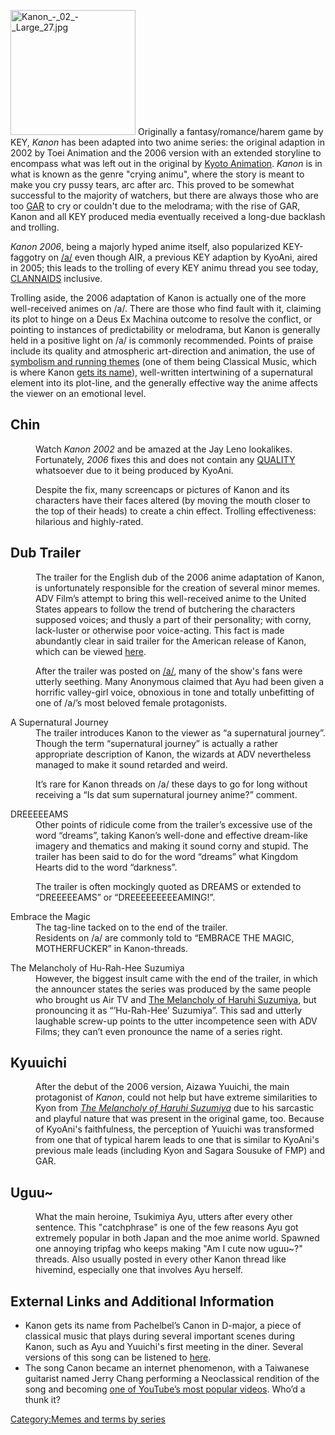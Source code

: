 [[Image:Kanon - 02 - Large 27.jpg|200px|right]]
Originally a fantasy/romance/harem game by KEY, ''Kanon'' has been adapted into two anime series: the original adaption in 2002 by Toei Animation and the 2006 version with an extended storyline to encompass what was left out in the original by [[Animation Studios#Kyoto Animation|Kyoto Animation]]. ''Kanon'' is in what is known as the genre "crying animu", where the story is meant to make you cry pussy tears, arc after arc. This proved to be somewhat successful to the majority of watchers, but there are always those who are too [[GAR]] to cry or couldn't due to the melodrama; with the rise of GAR, Kanon and all KEY produced media eventually received a long-due backlash and trolling.

''Kanon 2006'', being a majorly hyped anime itself, also popularized KEY-faggotry on [[/a/]] even though AIR, a previous KEY adaption by KyoAni, aired in 2005; this leads to the trolling of every KEY animu thread you see today, [[Clannad|CLANNAIDS]] inclusive.

Trolling aside, the 2006 adaptation of Kanon is actually one of the more well-received animes on /a/. There are those who find fault with it, claiming its plot to hinge on a Deus Ex Machina outcome to resolve the conflict, or pointing to instances of predictability or melodrama, but Kanon is generally held in a positive light on /a/ is commonly recommended. Points of praise include its quality and atmospheric art-direction and animation, the use of [http://en.wikipedia.org/wiki/Kanon#Setting_and_themes symbolism and running themes] (one of them being Classical Music, which is where Kanon [http://en.wikipedia.org/wiki/Pachelbel%27s_Canon gets its name]), well-written intertwining of a supernatural element into its plot-line, and the generally effective way the anime affects the viewer on an emotional level.

== Chin ==
: Watch ''Kanon 2002'' and be amazed at the Jay Leno lookalikes. Fortunately, ''2006'' fixes this and does not contain any [[QUALITY]] whatsoever due to it being produced by KyoAni.

: Despite the fix, many screencaps or pictures of Kanon and its characters have their faces altered (by moving the mouth closer to the top of their heads) to create a chin effect. Trolling effectiveness: hilarious and highly-rated.

== Dub Trailer ==
: The trailer for the English dub of the 2006 anime adaptation of Kanon, is unfortunately responsible for the creation of several minor memes. ADV Film’s attempt to bring this well-received anime to the United States appears to follow the trend of butchering the characters supposed voices; and thusly a part of their personality; with corny, lack-luster or otherwise poor voice-acting. This fact is made abundantly clear in said trailer for the American release of Kanon, which can be viewed [http://www.youtube.com/watch?v=4VwFjYXHn5c here].

: After the trailer was posted on [[/a/]], many of the show's fans were utterly seething. Many Anonymous claimed that Ayu had been given a horrific valley-girl voice, obnoxious in tone and totally unbefitting of one of /a/’s most beloved female protagonists.

; A Supernatural Journey
: The trailer introduces Kanon to the viewer as “a supernatural journey”. Though the term “supernatural journey” is actually a rather appropriate description of Kanon, the wizards at ADV nevertheless managed to make it sound retarded and weird.

: It’s rare for Kanon threads on /a/ these days to go for long without receiving a “Is dat sum supernatural journey anime?” comment.

; DREEEEEAMS
: Other points of ridicule come from the trailer’s excessive use of the word “dreams”, taking Kanon’s well-done and effective dream-like imagery and thematics and making it sound corny and stupid. The trailer has been said to do for the word “dreams” what Kingdom Hearts did to the word “darkness”.

: The trailer is often mockingly quoted as DREAMS or extended to “DREEEEEAMS” or “DREEEEEEEEEAMING!”.

; Embrace the Magic
: The tag-line tacked on to the end of the trailer.
: Residents on /a/ are commonly told to “EMBRACE THE MAGIC, MOTHERFUCKER” in Kanon-threads.

; The Melancholy of Hu-Rah-Hee Suzumiya
: However, the biggest insult came with the end of the trailer, in which the announcer states the series was produced by the same people who brought us Air TV and [[The Melancholy of Haruhi Suzumiya]], but pronouncing it as “’Hu-Rah-Hee’ Suzumiya”. This sad and utterly laughable screw-up points to the utter incompetence seen with ADV Films; they can’t even pronounce the name of a series right.

== Kyuuichi ==
: After the debut of the 2006 version, Aizawa Yuuichi, the main protagonist of ''Kanon'', could not help but have extreme similarities to Kyon from ''[[The Melancholy of Haruhi Suzumiya]]'' due to his sarcastic and playful nature that was present in the original game, too. Because of KyoAni's faithfulness, the perception of Yuuichi was transformed from one that of typical harem leads to one that is similar to KyoAni's previous male leads (including Kyon and Sagara Sousuke of FMP) and GAR.

== Uguu~ ==
: What the main heroine, Tsukimiya Ayu, utters after every other sentence. This "catchphrase" is one of the few reasons Ayu got extremely popular in both Japan and the moe anime world. Spawned one annoying tripfag who keeps making "Am I cute now uguu~?" threads. Also usually posted in every other Kanon thread like hivemind, especially one that involves Ayu herself.

== External Links and Additional Information ==

* Kanon gets its name from Pachelbel’s Canon in D-major, a piece of classical music that plays during several important scenes during Kanon, such as Ayu and Yuuichi's first meeting in the diner. Several versions of this song can be listened to [http://en.wikipedia.org/wiki/Pachelbel%27s_Canon#Media here].
* The song Canon became an internet phenomenon, with a Taiwanese guitarist named Jerry Chang performing a Neoclassical rendition of the song and becoming [http://youtube.com/watch?v=QjA5faZF1A8 one of YouTube’s most popular videos]. Who’d a thunk it?

{{AnimeSeries}}
[[Category:Memes and terms by series]]